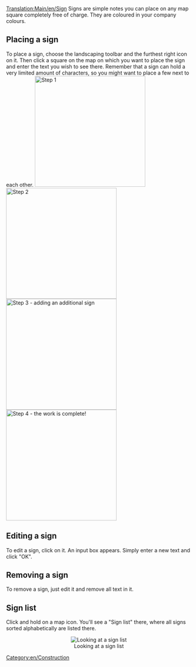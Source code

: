 [[Translation:Main/en/Sign]]
{{en/-}}
Signs are simple notes you can place on any map square completely free of charge. They are coloured in your company colours.

==Placing a sign==

To place a sign, choose the landscaping toolbar and the furthest right icon on it.
Then click a square on the map on which you want to place the sign and enter the text you wish to see there. Remember that a sign can hold a very limited amount of characters, so you might want to place a few next to each other.
[[File:en/Placing signs 1.png|left|thumb|300px|Step 1]]
[[File:en/Placing Signs 2.png|left|thumb|300px|Step 2]] 
[[File:en/Placing signs 3.png|left|thumb|300px|Step 3 - adding an additional sign]] 
[[File:en/Placing signs 4.png|left|thumb|300px|Step 4 - the work is complete!]] 
<br style="clear:both;"/>

==Editing a sign==

To edit a sign, click on it. An input box appears. Simply enter a new text and click "OK".

==Removing a sign==

To remove a sign, just edit it and remove all text in it.
{{warning|Remember, in multiplayer games anyone can edit and delete your signs, so don't put important information there and keep an eye on them to make sure your competitors aren't making you look like a fool!}}

==Sign list==

Click and hold on a map icon. You'll see a "Sign list" there, where all signs sorted alphabetically are listed there.
<center>[[File:en/Sign list.png|center|none|frame|Looking at a sign list]]</center>
[[Category:en/Construction]]